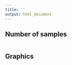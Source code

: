 ```yaml
---
title: ''
output: html_document
---
```


## Number of samples  

```r

```


## Graphics  

```r

```

